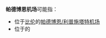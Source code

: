 '''帕德博恩机场'''可能指：
*位于[[比伦|比伦]]的[[帕德博恩/利普施塔特机场|帕德博恩/利普施塔特机场]]
*位于{{link-de|帕德博恩高地|Paderborner Hochfläche}}的{{link-de|帕德博恩-哈克斯特贝格飞行场|Flugplatz Paderborn-Haxterberg}}

{{disambig|Cat=六字建築物消歧義}}
